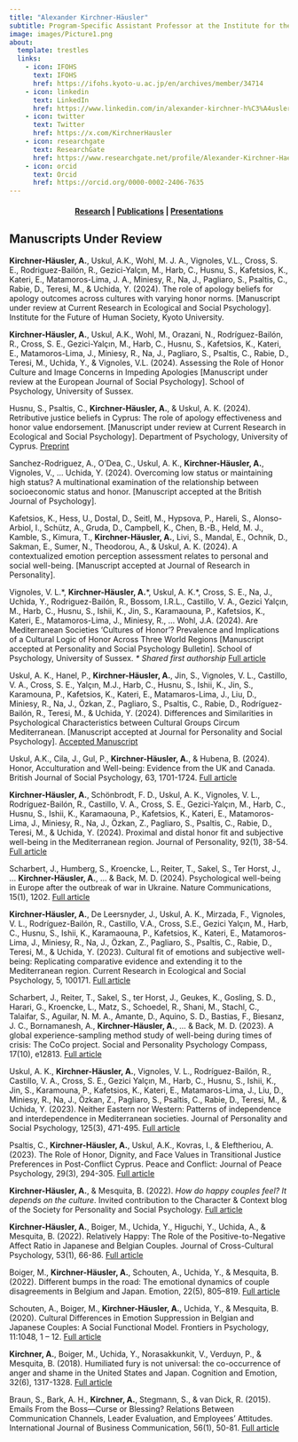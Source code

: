 ```yaml
---
title: "Alexander Kirchner-Häusler"
subtitle: Program-Specific Assistant Professor at the Institute for the Future of Human Society (IFOHS) at Kyoto University. <br><br> Affiliated researcher at the University of Sussex and KU Leuven. 
image: images/Picture1.png
about:
  template: trestles
  links:
    - icon: IFOHS
      text: IFOHS
      href: https://ifohs.kyoto-u.ac.jp/en/archives/member/34714
    - icon: linkedin
      text: LinkedIn
      href: https://www.linkedin.com/in/alexander-kirchner-h%C3%A4usler-phd-222a54159/      
    - icon: twitter
      text: Twitter
      href: https://x.com/KirchnerHausler
    - icon: researchgate
      text: ResearchGate
      href: https://www.researchgate.net/profile/Alexander-Kirchner-Haeusler?ev=hdr_xprf&_tp=eyJjb250ZXh0Ijp7ImZpcnN0UGFnZSI6ImhvbWUiLCJwYWdlIjoiaG9tZSIsInBvc2l0aW9uIjoiZ2xvYmFsSGVhZGVyIn19
    - icon: orcid
      text: Orcid
      href: https://orcid.org/0000-0002-2406-7635
---
```


<center>

<h4 class="navigation">

[Research](index.qmd) \| [Publications](publications.qmd) \| [Presentations](presentations.qmd)

</center>

</h4>

::: {.callout-caution collapse="false"}
## Manuscripts Under Review

**Kirchner-Häusler, A.**, Uskul, A.K., Wohl, M. J. A., Vignoles, V.L., Cross, S. E., Rodriguez-Bailón, R., Gezici-Yalçın, M., Harb, C., Husnu, S., Kafetsios, K., Kateri, E., Matamoros-Lima, J. A., Miniesy, R., Na, J., Pagliaro, S., Psaltis, C., Rabie, D., Teresi, M., & Uchida, Y. (2024). The role of apology beliefs for apology outcomes across cultures with varying honor norms. \[Manuscript under review at Current Research in Ecological and Social Psychology\]. Institute for the Future of Human Society, Kyoto University.

**Kirchner-Häusler, A.**, Uskul, A.K., Wohl, M., Orazani, N., Rodríguez-Bailón, R., Cross, S. E., Gezici-Yalçın, M., Harb, C., Husnu, S., Kafetsios, K., Kateri, E., Matamoros-Lima, J., Miniesy, R., Na, J., Pagliaro, S., Psaltis, C., Rabie, D., Teresi, M., Uchida, Y., & Vignoles, V.L. (2024). Assessing the Role of Honor Culture and Image Concerns in Impeding Apologies \[Manuscript under review at the European Journal of Social Psychology\]. School of Psychology, University of Sussex.

Husnu, S., Psaltis, C., **Kirchner-Häusler, A.**, & Uskul, A. K. (2024). Retributive justice beliefs in Cyprus: The role of apology effectiveness and honor value endorsement. \[Manuscript under review at Current Research in Ecological and Social Psychology\]. Department of Psychology, University of Cyprus. [Preprint](https://papers.ssrn.com/sol3/papers.cfm?abstract_id=5056764)
:::

Sanchez-Rodriguez, A., O’Dea, C., Uskul, A. K., **Kirchner-Häusler, A.**, Vignoles, V., ... Uchida, Y. (2024). Overcoming low status or maintaining high status? A multinational examination of the relationship between socioeconomic status and honor. \[Manuscript accepted at the British Journal of Psychology\]. 

Kafetsios, K., Hess, U., Dostal, D., Seitl, M., Hypsova, P., Hareli, S., Alonso-Arbiol, I., Schütz, A., Gruda, D., Campbell, K., Chen, B.-B., Held, M. J., Kamble, S., Kimura, T., **Kirchner-Häusler, A.**, Livi, S., Mandal, E., Ochnik, D., Sakman, E., Sumer, N., Theodorou, A., & Uskul, A. K. (2024). A contextualized emotion perception assessment relates to personal and social well-being. \[Manuscript accepted at Journal of Research in Personality\].

Vignoles, V. L.\*, **Kirchner-Häusler, A.**\*, Uskul, A. K.\*, Cross, S. E., Na, J., Uchida, Y., Rodriguez-Bailón, R., Bossom, I.R.L., Castillo, V. A., Gezici Yalçın, M., Harb, C., Husnu, S., Ishii, K., Jin, S., Karamaouna, P., Kafetsios, K., Kateri, E., Matamoros-Lima, J., Miniesy, R., ... Wohl, J.A. (2024). Are Mediterranean Societies 'Cultures of Honor'? Prevalence and Implications of a Cultural Logic of Honor Across Three World Regions \[Manuscript accepted at Personality and Social Psychology Bulletin\]. School of Psychology, University of Sussex. *\* Shared first authorship* [Full article](publications/vignoles-et-al-2024-are-mediterranean-societies-cultures-of-honor-prevalence-and-implications-of-a-cultural-logic-of.pdf)

Uskul, A. K., Hanel, P., **Kirchner-Häusler, A.**, Jin, S., Vignoles, V. L., Castillo, V. A., Cross, S. E., Yalçın, M.J., Harb, C., Husnu, S., Ishii, K., Jin, S., Karamouna, P., Kafetsios, K., Kateri, E., Matamaros-Lima, J., Liu, D., Miniesy, R., Na, J., Özkan, Z., Pagliaro, S., Psaltis, C., Rabie, D., Rodríguez-Bailón, R., Teresi, M., & Uchida, Y. (2024). Differences and Similarities in Psychological Characteristics between Cultural Groups Circum Mediterranean. \[Manuscript accepted at Journal for Personality and Social Psychology\]. [Accepted Manuscript](publications/Uskul - 2024 - Differences and Similarities in Psychological Characteristics between Cultural Groups Circum Mediterranean.pdf)

Uskul, A.K., Cila, J., Gul, P., **Kirchner-Häusler, A.**, & Hubena, B. (2024). Honor, Acculturation and Well-being: Evidence from the UK and Canada. British Journal of Social Psychology, 63, 1701-1724. [Full article](publications/Uskul%20et%20al.%20-%202024%20-%20Honour,%20acculturation%20and%20well‐being%20Evidence%20from%20the%20UK%20and%20Canada.pdf)

**Kirchner-Häusler, A.**, Schönbrodt, F. D., Uskul, A. K., Vignoles, V. L., Rodríguez-Bailón, R., Castillo, V. A., Cross, S. E., Gezici-Yalçın, M., Harb, C., Husnu, S., Ishii, K., Karamaouna, P., Kafetsios, K., Kateri, E., Matamoros-Lima, J., Miniesy, R., Na, J., Özkan, Z., Pagliaro, S., Psaltis, C., Rabie, D., Teresi, M., & Uchida, Y. (2024). Proximal and distal honor fit and subjective well-being in the Mediterranean region. Journal of Personality, 92(1), 38-54. [Full article](publications/Kirchner‐Häusler%20et%20al.%20-%202024%20-%20Proximal%20and%20distal%20honor%20fit%20and%20subjective%20well‐being%20in%20the%20Mediterranean%20region.pdf)

Scharbert, J., Humberg, S., Kroencke, L., Reiter, T., Sakel, S., Ter Horst, J., ... **Kirchner-Häusler, A.**, ... & Back, M. D. (2024). Psychological well-being in Europe after the outbreak of war in Ukraine. Nature Communications, 15(1), 1202. [Full article](publications/Scharbert%20et%20al.%20-%202024%20-%20Psychological%20well-being%20in%20Europe%20after%20the%20outbreak%20of%20war%20in%20Ukraine.pdf)

**Kirchner-Häusler, A.**, De Leersnyder, J., Uskul, A. K., Mirzada, F., Vignoles, V. L., Rodríguez-Bailón, R., Castillo, V.A., Cross, S.E., Gezici Yalçın, M., Harb, C., Husnu, S., Ishii, K., Karamaouna, P., Kafetsios, K., Kateri, E., Matamoros-Lima, J., Miniesy, R., Na, J., Özkan, Z., Pagliaro, S., Psaltis, C., Rabie, D., Teresi, M., & Uchida, Y. (2023). Cultural fit of emotions and subjective well-being: Replicating comparative evidence and extending it to the Mediterranean region. Current Research in Ecological and Social Psychology, 5, 100171. [Full article](publications/Kirchner-Häusler%20et%20al.%20-%202023%20-%20Cultural%20fit%20of%20emotions%20and%20subjective%20well-being%20Replicating%20comparative%20evidence%20and%20extending%20it%20to%20the%20Mediterranean%20region.pdf)

Scharbert, J., Reiter, T., Sakel, S., ter Horst, J., Geukes, K., Gosling, S. D., Harari, G., Kroencke, L., Matz, S., Schoedel, R., Shani, M., Stachl, C., Talaifar, S., Aguilar, N. M. A., Amante, D., Aquino, S. D., Bastias, F., Biesanz, J. C., Bornamanesh, A., **Kirchner-Häusler, A.**, ... & Back, M. D. (2023). A global experience-sampling method study of well-being during times of crisis: The CoCo project. Social and Personality Psychology Compass, 17(10), e12813. [Full article](publications/Scharbert%20et%20al.%20-%202023%20-%20A%20global%20experience‐sampling%20method%20study%20of%20well‐being%20during%20times%20of%20crisis%20The%20CoCo%20project.pdf)

Uskul, A. K., **Kirchner-Häusler, A.**, Vignoles, V. L., Rodríguez-Bailón, R., Castillo, V. A., Cross, S. E., Gezici Yalçın, M., Harb, C., Husnu, S., Ishii, K., Jin, S., Karamouna, P., Kafetsios, K., Kateri, E., Matamaros-Lima, J., Liu, D., Miniesy, R., Na, J., Özkan, Z., Pagliaro, S., Psaltis, C., Rabie, D., Teresi, M., & Uchida, Y. (2023). Neither Eastern nor Western: Patterns of independence and interdependence in Mediterranean societies. Journal of Personality and Social Psychology, 125(3), 471-495. [Full article](publications/Uskul%20-%202023%20-%20Neither%20Eastern%20nor%20Western%20Patterns%20of%20Independence%20and.pdf)

Psaltis, C., **Kirchner-Häusler, A.**, Uskul, A.K., Kovras, I., & Eleftheriou, A. (2023). The Role of Honor, Dignity, and Face Values in Transitional Justice Preferences in Post-Conflict Cyprus. Peace and Conflict: Journal of Peace Psychology, 29(3), 294-305. [Full article](publications/Psaltis%20et%20al.%20-%202023%20-%20Role%20of%20honor,%20dignity,%20and%20face%20values%20in%20transitional%20justice%20in%20postconflict%20cyprus.pdf)

**Kirchner-Häusler, A.**, & Mesquita, B. (2022). *How do happy couples feel? It depends on the culture*. Invited contribution to the Character & Context blog of the Society for Personality and Social Psychology. [Full article](https://spsp.org/news/character-and-context-blog/kirchner-hausler-mesquita-culture-couples-satisfaction)

**Kirchner-Häusler, A.**, Boiger, M., Uchida, Y., Higuchi, Y., Uchida, A., & Mesquita, B. (2022). Relatively Happy: The Role of the Positive-to-Negative Affect Ratio in Japanese and Belgian Couples. Journal of Cross-Cultural Psychology, 53(1), 66-86. [Full article](publications/Kirchner-Häusler%20et%20al.%20-%202022%20-%20Relatively%20Happy%20The%20Role%20of%20the%20Positive-to-Negative%20Affect%20Ratio%20in%20Japanese%20and%20Belgian%20Couples.pdf)

Boiger, M., **Kirchner-Häusler, A.**, Schouten, A., Uchida, Y., & Mesquita, B. (2022). Different bumps in the road: The emotional dynamics of couple disagreements in Belgium and Japan. Emotion, 22(5), 805–819. [Full article](https://lirias.kuleuven.be/retrieve/596308)

Schouten, A., Boiger, M., **Kirchner-Häusler, A.**, Uchida, Y., & Mesquita, B. (2020). Cultural Differences in Emotion Suppression in Belgian and Japanese Couples: A Social Functional Model. Frontiers in Psychology, 11:1048, 1 – 12. [Full article](https://www.frontiersin.org/journals/psychology/articles/10.3389/fpsyg.2020.01048/full)

**Kirchner, A.**, Boiger, M., Uchida, Y., Norasakkunkit, V., Verduyn, P., & Mesquita, B. (2018). Humiliated fury is not universal: the co-occurrence of anger and shame in the United States and Japan. Cognition and Emotion, 32(6), 1317-1328. [Full article](https://www.tandfonline.com/doi/abs/10.1080/02699931.2017.1414686)

Braun, S., Bark, A. H., **Kirchner, A.**, Stegmann, S., & van Dick, R. (2015). Emails From the Boss—Curse or Blessing? Relations Between Communication Channels, Leader Evaluation, and Employees’ Attitudes. International Journal of Business Communication, 56(1), 50-81. [Full article](https://journals.sagepub.com/doi/abs/10.1177/2329488415597516)
